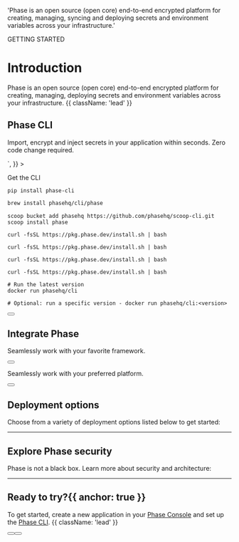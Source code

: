 

  'Phase is an open source (open core) end-to-end encrypted platform for creating, managing, syncing and deploying secrets and environment variables across your infrastructure.'

<HeroPattern />

<Tag variant="small">GETTING STARTED</Tag>

# Introduction

Phase is an open source (open core) end-to-end encrypted platform for creating, managing, deploying secrets and environment variables across your infrastructure. {{ className: 'lead' }}

## Phase CLI

Import, encrypt and inject secrets in your application within seconds. Zero code change required.

<div
  dangerouslySetInnerHTML={{
    __html: `
    <script async id="asciicast-607829" src="https://asciinema.org/a/607829.js"></script>
  `,
  }}
></div>

Get the CLI

<CodeGroup>

```fish {{ title: 'Pip' }}
pip install phase-cli
```

```zsh {{ title: 'MacOS' }}
brew install phasehq/cli/phase
```

```fish {{ title: 'Windows' }}
scoop bucket add phasehq https://github.com/phasehq/scoop-cli.git
scoop install phase
```

```fish {{ title: 'Alpine Linux' }}
curl -fsSL https://pkg.phase.dev/install.sh | bash
```

```fish {{ title: 'RedHat/CentOS/Amazon Linux' }}
curl -fsSL https://pkg.phase.dev/install.sh | bash
```

```fish {{ title: 'Ubuntu/Debian' }}
curl -fsSL https://pkg.phase.dev/install.sh | bash
```

```fish {{ title: 'Arch Linux' }}
curl -fsSL https://pkg.phase.dev/install.sh | bash
```

```fish {{ title: 'Docker' }}
# Run the latest version
docker run phasehq/cli

# Optional: run a specific version - docker run phasehq/cli:<version>
```

</CodeGroup>

<div className="not-prose">
  <Button
    href="/cli/install"
    variant="text"
    arrow="right"
    children="Explore CLI"
  />
</div>

## Integrate Phase

Seamlessly work with your favorite framework.

<FramewroksIntegration />

<div className="not-prose">
  <Button
    href="/cli/install"
    variant="text"
    arrow="right"
    children="Explore Framework Integrations"
  />
</div>

Seamlessly work with your preferred platform.

<PlatformsIntegration />

<div className="not-prose">
  <Button
    href="/cli/install"
    variant="text"
    arrow="right"
    children="Explore Platforms Integrations"
  />
</div>

## Deployment options

Choose from a variety of deployment options listed below to get started:

<Deployments />

---

## Explore Phase security

Phase is not a black box. Learn more about security and architecture:

<SecurityResources />

---

## Ready to try?{{ anchor: true }}

To get started, create a new application in your [Phase Console](https://console.phase.dev) and set up the [Phase CLI](/cli/usage). {{ className: 'lead' }}

<div className="not-prose mb-16 mt-6 flex gap-3">
  <Button href="/quickstart" arrow="right" children="🚀 Quickstart" />
  <Button
    href="/integrations"
    variant="outline"
    children="Explore Integrations"
  />
</div>
